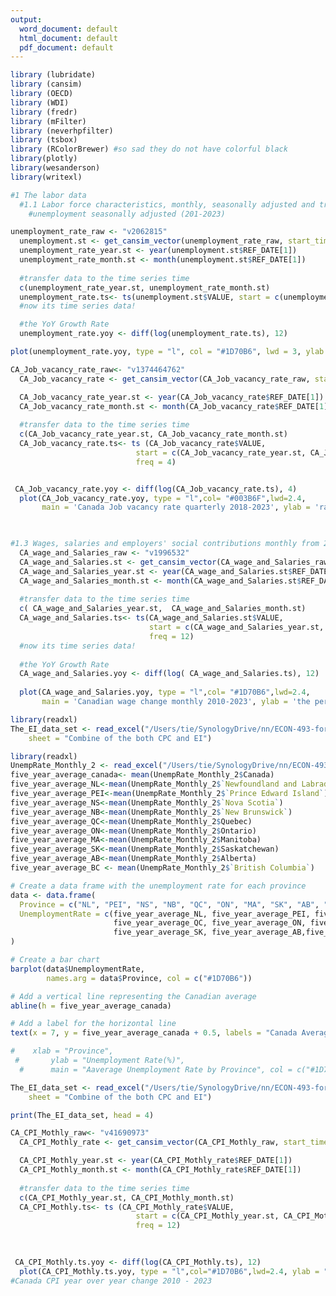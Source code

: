 ```yaml
---
output:
  word_document: default
  html_document: default
  pdf_document: default
---
```


```r
library (lubridate)    
library (cansim)       
library (OECD)        
library (WDI)          
library (fredr)        
library (mFilter)      
library (neverhpfilter)
library (tsbox)
library (RColorBrewer) #so sad they do not have colorful black 
library(plotly)
library(wesanderson)
library(writexl)
```

```r
#1 The labor data
  #1.1 Labor force characteristics, monthly, seasonally adjusted and trend-cycle
    #unemployment seasonally adjusted (201-2023)

unemployment_rate_raw <- "v2062815"
  unemployment.st <- get_cansim_vector(unemployment_rate_raw, start_time = "2014-01-01")
  unemployment_rate_year.st <- year(unemployment.st$REF_DATE[1])
  unemployment_rate_month.st <- month(unemployment.st$REF_DATE[1])
  
  #transfer data to the time series time
  c(unemployment_rate_year.st, unemployment_rate_month.st)
  unemployment_rate.ts<- ts(unemployment.st$VALUE, start = c(unemployment_rate_year.st, unemployment_rate_month.st), freq = 12)
  #now its time series data!

  #the YoY Growth Rate 
  unemployment_rate.yoy <- diff(log(unemployment_rate.ts), 12)

plot(unemployment_rate.yoy, type = "l", col = "#1D70B6", lwd = 3, ylab = "Rate", xlab = "")

```

```r

CA_Job_vacancy_rate_raw<- "v1374464762"
  CA_Job_vacancy_rate <- get_cansim_vector(CA_Job_vacancy_rate_raw, start_time = "2017-01-01")

  CA_Job_vacancy_rate_year.st <- year(CA_Job_vacancy_rate$REF_DATE[1])
  CA_Job_vacancy_rate_month.st <- month(CA_Job_vacancy_rate$REF_DATE[1])
  
  #transfer data to the time series time
  c(CA_Job_vacancy_rate_year.st, CA_Job_vacancy_rate_month.st)
  CA_Job_vacancy_rate.ts<- ts (CA_Job_vacancy_rate$VALUE, 
                            start = c(CA_Job_vacancy_rate_year.st, CA_Job_vacancy_rate_month.st), 
                            freq = 4)


 CA_Job_vacancy_rate.yoy <- diff(log(CA_Job_vacancy_rate.ts), 4)
  plot(CA_Job_vacancy_rate.yoy, type = "l",col= "#003B6F",lwd=2.4, 
       main = 'Canada Job vacancy rate quarterly 2018-2023', ylab = 'rate', xlab = 'time')

  
```

```r
#1.3 Wages, salaries and employers' social contributions monthly from 2018-2022
  CA_wage_and_Salaries_raw <- "v1996532"
  CA_wage_and_Salaries.st <- get_cansim_vector(CA_wage_and_Salaries_raw, start_time = "2010-01-01")
  CA_wage_and_Salaries_year.st <- year(CA_wage_and_Salaries.st$REF_DATE[1])
  CA_wage_and_Salaries_month.st <- month(CA_wage_and_Salaries.st$REF_DATE[1])
  
  #transfer data to the time series time
  c( CA_wage_and_Salaries_year.st,  CA_wage_and_Salaries_month.st)
  CA_wage_and_Salaries.ts<- ts(CA_wage_and_Salaries.st$VALUE,
                               start = c(CA_wage_and_Salaries_year.st, CA_wage_and_Salaries_month.st),
                               freq = 12)
  #now its time series data!
  
  #the YoY Growth Rate 
  CA_wage_and_Salaries.yoy <- diff(log( CA_wage_and_Salaries.ts), 12)
  
  plot(CA_wage_and_Salaries.yoy, type = "l",col= "#1D70B6",lwd=2.4, 
       main = 'Canadian wage change monthly 2010-2023', ylab = 'the percantage change', xlab = 'time')


```

```r

library(readxl)
The_EI_data_set <- read_excel("/Users/tie/SynologyDrive/nn/ECON-493-forcasting-economy/econ 350/The EI data set.xlsx", 
    sheet = "Combine of the both CPC and EI")

```

```R

library(readxl)
UnempRate_Monthly_2 <- read_excel("/Users/tie/SynologyDrive/nn/ECON-493-forcasting-economy/econ 350/UnempRate_Monthly-2.xlsx")
five_year_average_canada<- mean(UnempRate_Monthly_2$Canada)
five_year_average_NL<-mean(UnempRate_Monthly_2$`Newfoundland and Labrador`)
five_year_average_PEI<-mean(UnempRate_Monthly_2$`Prince Edward Island`)
five_year_average_NS<-mean(UnempRate_Monthly_2$`Nova Scotia`)
five_year_average_NB<-mean(UnempRate_Monthly_2$`New Brunswick`)
five_year_average_QC<-mean(UnempRate_Monthly_2$Quebec)
five_year_average_ON<-mean(UnempRate_Monthly_2$Ontario)
five_year_average_MA<-mean(UnempRate_Monthly_2$Manitoba)
five_year_average_SK<-mean(UnempRate_Monthly_2$Saskatchewan)
five_year_average_AB<-mean(UnempRate_Monthly_2$Alberta)
five_year_average_BC <- mean(UnempRate_Monthly_2$`British Columbia`)

# Create a data frame with the unemployment rate for each province
data <- data.frame(
  Province = c("NL", "PEI", "NS", "NB", "QC", "ON", "MA", "SK", "AB", "BC"),
  UnemploymentRate = c(five_year_average_NL, five_year_average_PEI, five_year_average_NS, five_year_average_NB,
                       five_year_average_QC, five_year_average_ON, five_year_average_MA,
                       five_year_average_SK, five_year_average_AB,five_year_average_BC)
)

# Create a bar chart
barplot(data$UnemploymentRate,
        names.arg = data$Province, col = c("#1D70B6"))

# Add a vertical line representing the Canadian average
abline(h = five_year_average_canada)

# Add a label for the horizontal line
text(x = 7, y = five_year_average_canada + 0.5, labels = "Canada Average")

#    xlab = "Province",
 #       ylab = "Unemployment Rate(%)",
  #      main = "Aaverage Unemployment Rate by Province", col = c("#1D70B6"))


```

```r

The_EI_data_set <- read_excel("/Users/tie/SynologyDrive/nn/ECON-493-forcasting-economy/econ 350/The EI data set.xlsx", 
    sheet = "Combine of the both CPC and EI")

print(The_EI_data_set, head = 4)

```


```r


CA_CPI_Mothly_raw<- "v41690973"
  CA_CPI_Mothly_rate <- get_cansim_vector(CA_CPI_Mothly_raw, start_time = "2010-01-01")

  CA_CPI_Mothly_year.st <- year(CA_CPI_Mothly_rate$REF_DATE[1])
  CA_CPI_Mothly_month.st <- month(CA_CPI_Mothly_rate$REF_DATE[1])
  
  #transfer data to the time series time
  c(CA_CPI_Mothly_year.st, CA_CPI_Mothly_month.st)
  CA_CPI_Mothly.ts<- ts (CA_CPI_Mothly_rate$VALUE, 
                            start = c(CA_CPI_Mothly_year.st, CA_CPI_Mothly_month.st), 
                            freq = 12)

 
  
 CA_CPI_Mothly.ts.yoy <- diff(log(CA_CPI_Mothly.ts), 12)
  plot(CA_CPI_Mothly.ts.yoy, type = "l",col="#1D70B6",lwd=2.4, ylab = "rate", xlab = "")
#Canada CPI year over year change 2010 - 2023
```


